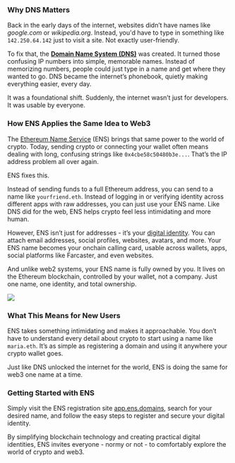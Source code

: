### Why DNS Matters

Back in the early days of the internet, websites didn’t have names like _google.com_ or _wikipedia.org_. Instead, you'd have to type in something like `142.250.64.142` just to visit a site. Not exactly user-friendly.

To fix that, the [**Domain Name System (DNS)**](https://www.cloudflare.com/learning/dns/what-is-dns/) was created. It turned those confusing IP numbers into simple, memorable names. Instead of memorizing numbers, people could just type in a name and get where they wanted to go. DNS became the internet’s phonebook, quietly making everything easier, every day.

It was a foundational shift. Suddenly, the internet wasn’t just for developers. It was usable by everyone.

### How ENS Applies the Same Idea to Web3

The [Ethereum Name Service](https://ens.domains/) (ENS) brings that same power to the world of crypto. Today, sending crypto or connecting your wallet often means dealing with long, confusing strings like `0x4cbe58c50480b3e...`. That’s the IP address problem all over again.

ENS fixes this.

Instead of sending funds to a full Ethereum address, you can send to a name like `yourfriend.eth`. Instead of logging in or verifying identity across different apps with raw addresses, you can just use your ENS name. Like DNS did for the web, ENS helps crypto feel less intimidating and more human.

However, ENS isn’t just for addresses \- it’s your [digital identity](https://ens.domains/blog/post/breaking-down-ens). You can attach email addresses, social profiles, websites, avatars, and more. Your ENS name becomes your onchain calling card, usable across wallets, apps, social platforms like Farcaster, and even websites.

And unlike web2 systems, your ENS name is fully owned by you. It lives on the Ethereum blockchain, controlled by your wallet, not a company. Just one name, one identity, and total ownership.

![](./01.png)

### What This Means for New Users

ENS takes something intimidating and makes it approachable. You don’t have to understand every detail about crypto to start using a name like `maria.eth`. It’s as simple as registering a domain and using it anywhere your crypto wallet goes.

Just like DNS unlocked the internet for the world, ENS is doing the same for web3 one name at a time.

### Getting Started with ENS

Simply visit the ENS registration site [app.ens.domains](https://app.ens.domains/), search for your desired name, and follow the easy steps to register and secure your digital identity.

By simplifying blockchain technology and creating practical digital identities, ENS invites everyone \- normy or not \- to comfortably explore the world of crypto and web3.
